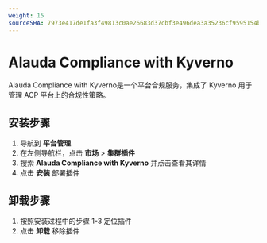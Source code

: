```yaml
---
weight: 15
sourceSHA: 7973e417de1fa3f49813c0ae26683d37cbf3e496dea3a35236cf9595154b43d9
---
```


# Alauda Compliance with Kyverno

Alauda Compliance with Kyverno是一个平台合规服务，集成了 Kyverno 用于管理 ACP 平台上的合规性策略。

## 安装步骤

1. 导航到 **平台管理**
2. 在左侧导航栏，点击 **市场** > **集群插件**
3. 搜索 **Alauda Compliance with Kyverno** 并点击查看其详情
4. 点击 **安装** 部署插件

## 卸载步骤

1. 按照安装过程中的步骤 1-3 定位插件
2. 点击 **卸载** 移除插件

